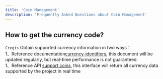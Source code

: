 ```yaml
---
title: 'Coin Management'
description: 'Frequently Asked Questions about Coin Management'
---
```


## How to get the currency code?

`Cregis` Obtain supported currency information in two ways：<br/>
1、Reference documentation[currency-identifiers](/api-reference/currency-identifiers), this document will be updated regularly, but real-time performance is not guaranteed. <br/>
1、Reference API [support coins](/api-reference/request-apis/currency-query), this interface will return all currency data supported by the project in real time